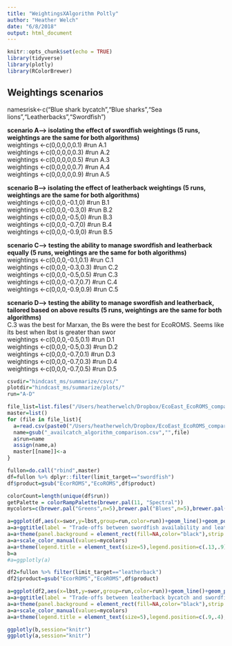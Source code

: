 ```yaml
---
title: "WeightingsXAlgorithm Poltly"
author: "Heather Welch"
date: "6/8/2018"
output: html_document
---
```


```r
knitr::opts_chunk$set(echo = TRUE)
library(tidyverse)
library(plotly)
library(RColorBrewer)
```

## Weightings scenarios

namesrisk<-c("Blue shark bycatch","Blue sharks","Sea lions","Leatherbacks","Swordfish")

**scenario A--> isolating the effect of swordfish weightings (5 runs, weightings are the same for both algorithms)**  
weightings <-c(0,0,0,0,0.1) #run A.1  
weightings <-c(0,0,0,0,0.3) #run A.2  
weightings <-c(0,0,0,0,0.5) #run A.3  
weightings <-c(0,0,0,0,0.7) #run A.4  
weightings <-c(0,0,0,0,0.9) #run A.5  

**scenario B--> isolating the effect of leatherback weightings (5 runs, weightings are the same for both algorithms)**  
weightings <-c(0,0,0,-0.1,0) #run B.1  
weightings <-c(0,0,0,-0.3,0) #run B.2  
weightings <-c(0,0,0,-0.5,0) #run B.3  
weightings <-c(0,0,0,-0.7,0) #run B.4  
weightings <-c(0,0,0,-0.9,0) #run B.5  

**scenario C--> testing the ability to manage swordfish and leatherback equally (5 runs, weightings are the same for both algorithms)**  
weightings <-c(0,0,0,-0.1,0.1) #run C.1  
weightings <-c(0,0,0,-0.3,0.3) #run C.2  
weightings <-c(0,0,0,-0.5,0.5) #run C.3  
weightings <-c(0,0,0,-0.7,0.7) #run C.4  
weightings <-c(0,0,0,-0.9,0.9) #run C.5  

**scenario D--> testing the ability to manage swordfish and leatherback, tailored based on above results (5 runs, weightings are the same for both algorithms)**  
C.3 was the best for Marxan, the Bs were the best for EcoROMS. Seems like its best when lbst is greater than swor  
weightings <-c(0,0,0,-0.5,0.1) #run D.1  
weightings <-c(0,0,0,-0.5,0.3) #run D.2  
weightings <-c(0,0,0,-0.7,0.1) #run D.3  
weightings <-c(0,0,0,-0.7,0.3) #run D.4  
weightings <-c(0,0,0,-0.7,0.5) #run D.5  

```r
csvdir="hindcast_ms/summarize/csvs/"
plotdir="hindcast_ms/summarize/plots/"
run="A-D"

file_list=list.files("/Users/heatherwelch/Dropbox/EcoEast_EcoROMS_comparison_ms/EcoCast_EcoROMS_comparison_ms/hindcast_ms/summarize/csvs") %>% grep("availcatch_algorithm",.,value=T)
master=list()
for (file in file_list){
  a=read.csv(paste0("/Users/heatherwelch/Dropbox/EcoEast_EcoROMS_comparison_ms/EcoCast_EcoROMS_comparison_ms/hindcast_ms/summarize/csvs/",file))
  name=gsub("_availcatch_algorithm_comparison.csv","",file)
  a$run=name
  assign(name,a)
  master[[name]]<-a
}

fullon=do.call("rbind",master)
df=fullon %>% dplyr::filter(limit_target=="swordfish")
df$product=gsub("EcorROMS","EcoROMS",df$product)

colorCount=length(unique(df$run))
getPalette = colorRampPalette(brewer.pal(11, "Spectral"))
mycolors=c(brewer.pal("Greens",n=5),brewer.pal("Blues",n=5),brewer.pal("Reds",n=5),brewer.pal("Purples",n=5))

a=ggplot(df,aes(x=swor,y=lbst,group=run,color=run))+geom_line()+geom_point(size=.5) +facet_wrap(~product,nrow=1)
a=a+ggtitle(label = "Trade-offs between swordfish availability and leatherback bycatch for each algorithm and run")+labs(x=paste0("% of swordfish available to catch"))+labs(y="% of leathbacks bycaught")
a=a+theme(panel.background = element_rect(fill=NA,color="black"),strip.background =element_rect(fill=NA))+ theme(axis.line = element_line(colour = "black"))+ theme(text = element_text(size=8),axis.text = element_text(size=8),plot.title = element_text(hjust = 0,size = 9))
a=a+scale_color_manual(values=mycolors)
a=a+theme(legend.title = element_text(size=5),legend.position=c(.13,.9),legend.justification = c(.9,.9))+theme(legend.background = element_blank())+theme(legend.text=element_text(size=8),legend.box.background = element_rect(colour = "black"))+theme(legend.key=element_blank())+theme(legend.key.size = unit(.9,'lines'))
b=a
#a=ggplotly(a)

df2=fullon %>% filter(limit_target=="leatherback")
df2$product=gsub("EcorROMS","EcoROMS",df$product)

a=ggplot(df2,aes(x=lbst,y=swor,group=run,color=run))+geom_line()+geom_point(size=.5) +facet_wrap(~product,nrow=1)
a=a+ggtitle(label = "Trade-offs between leatherback bycatch and swordfish availability for each algorithm and run")+labs(x=paste0("% of leathbacks bycaught"))+labs(y="% of swordfish available to catch")
a=a+theme(panel.background = element_rect(fill=NA,color="black"),strip.background =element_rect(fill=NA))+ theme(axis.line = element_line(colour = "black"))+ theme(text = element_text(size=8),axis.text = element_text(size=8),plot.title = element_text(hjust = 0,size = 9))
a=a+scale_color_manual(values=mycolors)
a=a+theme(legend.title = element_text(size=5),legend.position=c(.9,.4),legend.justification = c(.9,.9))+theme(legend.background = element_blank())+theme(legend.text=element_text(size=8),legend.box.background = element_rect(colour = "black"))+theme(legend.key=element_blank())+theme(legend.key.size = unit(.9,'lines'))

ggplotly(b,session="knitr")
ggplotly(a,session="knitr")

```
